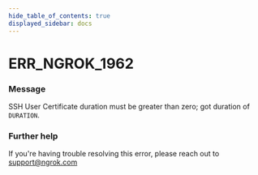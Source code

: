 ```yaml
---
hide_table_of_contents: true
displayed_sidebar: docs
---
```



# ERR_NGROK_1962

### Message
SSH User Certificate duration must be greater than zero; got duration of `DURATION`.

<ErrorDetails error='err_ngrok_1962' />


### Further help
If you're having trouble resolving this error, please reach out to [support@ngrok.com](mailto:support@ngrok.com?subject=Help%20with%20ERR_NGROK_1962)

